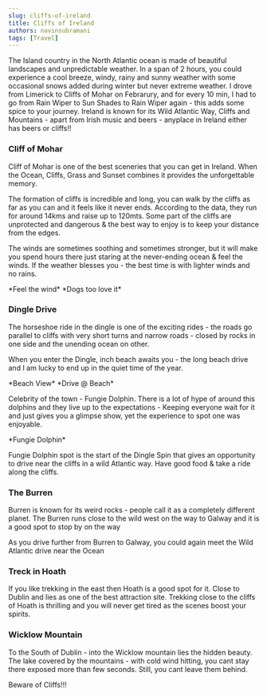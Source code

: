 ```yaml
---
slug: cliffs-of-ireland
title: Cliffs of Ireland
authors: navinsubramani
tags: [Travel]
---
```


The Island country in the North Atlantic ocean is made of beautiful landscapes and unpredictable weather. In a span of 2 hours, you could experience a cool breeze, windy, rainy and sunny weather with some occasional snows added during winter but never extreme weather. I drove from Limerick to Cliffs of Mohar on Febrarury, and for every 10 min, I had to go from Rain Wiper to Sun Shades to Rain Wiper again - this adds some spice to your journey. Ireland is known for its Wild Atlantic Way, Cliffs and Mountains - apart from Irish music and beers - anyplace in Ireland either has beers or cliffs!!

<!-- truncate -->

### Cliff of Mohar

Cliff of Mohar is one of the best sceneries that you can get in Ireland. When the Ocean, Cliffs, Grass and Sunset combines it provides the unforgettable memory.

<AssetImg path="/media/uploads/2019/05/IMG_20190217_163836-1024x768.jpg" alt="Cliff of Mohar" />

The formation of cliffs is incredible and long, you can walk by the cliffs as far as you can and it feels like it never ends. According to the data, they run for around 14kms and raise up to 120mts. Some part of the cliffs are unprotected and dangerous & the best way to enjoy is to keep your distance from the edges.

<AssetImg path="/media/uploads/2019/05/IMG_20190217_170824-768x1024.jpg" alt="Home of Seagulls" />
<AssetImg path="/media/uploads/2019/05/IMG_20190217_170627-1024x768.jpg" alt="Home of Seagull" />
<AssetImg path="/media/uploads/2019/05/IMG_20190217_170731-1024x768.jpg" alt="steep cliffs" />
<AssetImg path="/media/uploads/2019/05/GOPR2910-1024x768.jpg" alt="Gopro view of the cliff walk" />

<AssetImg path="/media/uploads/2019/05/IMG_20190217_152538-e1556853547962-1024x570.jpg" alt="Cliffs of Mohar" />

The winds are sometimes soothing and sometimes stronger, but it will make you spend hours there just staring at the never-ending ocean & feel the winds. If the weather blesses you - the best time is with lighter winds and no rains.

<AssetImg path="/media/uploads/2019/05/GOPR2916-1024x768.jpg" alt="casual click near the cliffs" />
*Feel the wind*

<AssetImg path="/media/uploads/2019/05/IMG_20190217_170800-768x1024.jpg" alt="Even dogs love the view" />
*Dogs too love it*

### Dingle Drive

The horseshoe ride in the dingle is one of the exciting rides - the roads go parallel to cliffs with very short turns and narrow roads - closed by rocks in one side and the unending ocean on other.

<div className="responsive-video">
   <AssetVideo path="/media/uploads/2019/05/Cliff-ride.mp4"/>
</div>

When you enter the Dingle, inch beach awaits you - the long beach drive and I am lucky to end up in the quiet time of the year.

<AssetImg path="/media/uploads/2019/05/IMG_20190224_114859-01-1024x768.jpeg" alt="Beach Drive in morning" />
*Beach View*

<AssetImg path="/media/uploads/2019/05/GOPR2994_1551008149697_high-01-1024x768.jpeg" alt="Drive in the Beach" />
*Drive @ Beach*

Celebrity of the town - Fungie Dolphin. There is a lot of hype of around this dolphins and they live up to the expectations - Keeping everyone wait for it and just gives you a glimpse show, yet the experience to spot one was enjoyable.

<AssetImg path="/media/uploads/2019/05/GOPR2998-1024x768.jpg" alt="Fungie Dolphin" />
*Fungie Dolphin*

Fungie Dolphin spot is the start of the Dingle Spin that gives an opportunity to drive near the cliffs in a wild Atlantic way. Have good food & take a ride along the cliffs.

<AssetImg path="/media/uploads/2019/05/IMG_20190224_142822-1024x768.jpg" alt="Irish dish" />
<AssetImg path="/media/uploads/2019/05/GOPR3008-1024x768.jpg" alt="Dingle Spin Drive" />
<AssetImg path="/media/uploads/2019/05/GOPR3004-1024x768.jpg" alt="Dingle Spin Drive" />
<AssetImg path="/media/uploads/2019/05/IMG_20190224_151806-1024x768.jpg" alt="Seagull" />
<AssetImg path="/media/uploads/2019/05/IMG_20190224_154253-768x1024.jpg" alt="Best Dining Spot" />
<AssetImg path="/media/uploads/2019/05/IMG_20190224_155644-1024x768.jpg" alt="Rainy Day in Dingle" />
<AssetImg path="/media/uploads/2019/05/IMG_20190224_150920-1024x768.jpg" alt="Rainy day in Dingle" />
<AssetImg path="/media/uploads/2019/05/GOPR3012_1551023180627_high-01-1024x768.jpeg" alt="Dingle Spin Drive" />

<AssetImg path="/media/uploads/2019/05/IMG_20190224_151420-1024x768.jpg" alt="Wild Atlantic Way" />

### The Burren

Burren is known for its weird rocks - people call it as a completely different planet. The Burren runs close to the wild west on the way to Galway and it is a good spot to stop by on the way

<AssetImg path="/media/uploads/2019/05/IMG_20190316_123559-1024x768.jpg" alt="The Burren" />
<AssetImg path="/media/uploads/2019/05/IMG_20190316_123647-1024x768.jpg" alt="The Burren" />
<AssetImg path="/media/uploads/2019/05/IMG_20190316_123701-1024x768.jpg" alt="The Burren" />
<AssetImg path="/media/uploads/2019/05/IMG_20190316_123722-1024x768.jpg" alt="The Burren" />

As you drive further from Burren to Galway, you could again meet the Wild Atlantic drive near the Ocean

<AssetImg path="/media/uploads/2019/05/IMG_20190316_120714-1024x768.jpg" alt="Wild Atlantic Way" />
<AssetImg path="/media/uploads/2019/05/IMG_20190316_120555-1024x768.jpg" alt="Wild Atlantic Way" />
<AssetImg path="/media/uploads/2019/05/GOPR3033-1024x768.jpg" alt="Wild Atlantic Way" />
<AssetImg path="/media/uploads/2019/05/IMG_20190316_120415-1024x768.jpg" alt="Wild Atlantic Way" />

### Treck in Hoath

If you like trekking in the east then Hoath is a good spot for it. Close to Dublin and lies as one of the best attraction site. Trekking close to the cliffs of Hoath is thrilling and you will never get tired as the scenes boost your spirits.

<AssetImg path="/media/uploads/2019/05/IMG_20190309_115915-768x1024.jpg" alt="Hoath" />
<AssetImg path="/media/uploads/2019/05/IMG_20190309_114916-1024x768.jpg" alt="Hoath" />
<AssetImg path="/media/uploads/2019/05/IMG_20190309_111635-e1556889024106-1024x665.jpg" alt="Hoath" />

<AssetImg path="/media/uploads/2019/05/IMG_20190309_114227-768x1024.jpg" alt="Beware of Cliffs" />

<AssetImg path="/media/uploads/2019/05/IMG_20190309_122323-768x1024.jpg" alt="Hoath" />
<AssetImg path="/media/uploads/2019/05/IMG_20190309_120719-768x1024.jpg" alt="Hoath" />
<AssetImg path="/media/uploads/2019/05/IMG_20190309_115146-768x1024.jpg" alt="Hoath" />

### Wicklow Mountain

To the South of Dublin - into the Wicklow mountain lies the hidden beauty. The lake covered by the mountains - with cold wind hitting, you cant stay there exposed more than few seconds. Still, you cant leave them behind.

<AssetImg path="/media/uploads/2019/05/IMG_20190309_155540-1024x768.jpg" alt="Wicklow Mountains" />
<AssetImg path="/media/uploads/2019/05/IMG_20190309_155742-1024x768.jpg" alt="Wicklow Mountains" />
<AssetImg path="/media/uploads/2019/05/IMG_20190309_155709-1024x768.jpg" alt="Wicklow Mountains" />

<AssetImg path="/media/uploads/2019/05/IMG_20190309_155540-1024x768.jpg" alt="Wicklow Mountains" />
<AssetImg path="/media/uploads/2019/05/IMG_20190309_155535-1024x768.jpg" alt="Wicklow Mountains" />

Beware of Cliffs!!!
